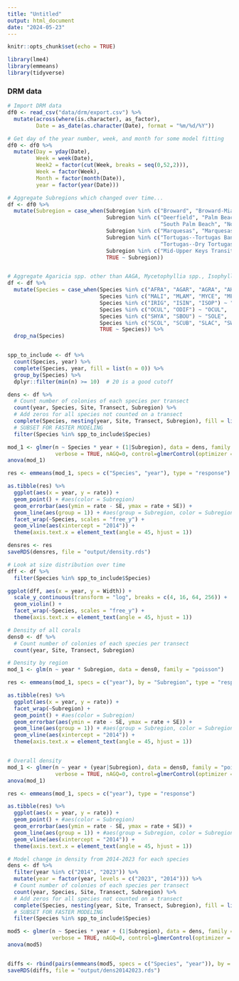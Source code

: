 ```yaml
---
title: "Untitled"
output: html_document
date: "2024-05-23"
---
```


```r
knitr::opts_chunk$set(echo = TRUE)

library(lme4)
library(emmeans)
library(tidyverse)
```

### DRM data
```r
# Import DRM data
df0 <- read_csv("data/drm/export.csv") %>%
  mutate(across(where(is.character), as_factor),
         Date = as_date(as.character(Date), format = "%m/%d/%Y"))

# Get day of the year number, week, and month for some model fitting
df0 <- df0 %>%
  mutate(Day = yday(Date),
         Week = week(Date),
         Week2 = factor(cut(Week, breaks = seq(0,52,2))),
         Week = factor(Week),
         Month = factor(month(Date)),
         year = factor(year(Date)))

```

```r
# Aggregate Subregions which changed over time...
df <- df0 %>%
  mutate(Subregion = case_when(Subregion %in% c("Broward", "Broward-Miami") ~ "Broward-Miami",
                               Subregion %in% c("Deerfield", "Palm Beach",
                                                "South Palm Beach", "North Palm Beach") ~ "Palm Beach",
                               Subregion %in% c("Marquesas", "Marquesas-Tortugas Trans") ~ "Marquesas",
                               Subregion %in% c("Tortugas--Tortugas Bank", 
                                                "Tortugas--Dry Tortugas NP") ~ "Tortugas",
                               Subregion %in% c("Mid-Upper Keys Transition") ~ "Middle Keys",
                               TRUE ~ Subregion))


# Aggregate Agaricia spp. other than AAGA, Mycetophyllia spp., Isophyllia spp., Oculina spp., Solenastrea spp., Scolymia spp.
df <- df %>%
  mutate(Species = case_when(Species %in% c("AFRA", "AGAR", "AGRA", "AHUM", "ALAM") ~ "AGAR",
                             Species %in% c("MALI", "MLAM", "MYCE", "MFER") ~ "MYCE",  #, "MFER"
                             Species %in% c("IRIG", "ISIN", "ISOP") ~ "ISOP",
                             Species %in% c("OCUL", "ODIF") ~ "OCUL",
                             Species %in% c("SHYA", "SBOU") ~ "SOLE",
                             Species %in% c("SCOL", "SCUB", "SLAC", "SWEL") ~ "SCOL",
                             TRUE ~ Species)) %>%
  drop_na(Species)


spp_to_include <- df %>%
  count(Species, year) %>%
  complete(Species, year, fill = list(n = 0)) %>%
  group_by(Species) %>%
  dplyr::filter(min(n) >= 10)  # 20 is a good cutoff

dens <- df %>%
  # Count number of colonies of each species per transect
  count(year, Species, Site, Transect, Subregion) %>%
  # Add zeros for all species not counted on a transect
  complete(Species, nesting(year, Site, Transect, Subregion), fill = list(n = 0)) %>%
  # SUBSET FOR FASTER MODELING
  filter(Species %in% spp_to_include$Species)

mod_1 <- glmer(n ~ Species * year + (1|Subregion), data = dens, family = "poisson",
               verbose = TRUE, nAGQ=0, control=glmerControl(optimizer = "nloptwrap")) 
anova(mod_1)

res <- emmeans(mod_1, specs = c("Species", "year"), type = "response")

as.tibble(res) %>%
  ggplot(aes(x = year, y = rate)) +
  geom_point() + #aes(color = Subregion)
  geom_errorbar(aes(ymin = rate - SE, ymax = rate + SE)) +
  geom_line(aes(group = 1)) + #aes(group = Subregion, color = Subregion
  facet_wrap(~Species, scales = "free_y") +
  geom_vline(aes(xintercept = "2014")) +
  theme(axis.text.x = element_text(angle = 45, hjust = 1))

densres <- res
saveRDS(densres, file = "output/density.rds")
```



```r
# Look at size distribution over time
dff <- df %>%
  filter(Species %in% spp_to_include$Species)

ggplot(dff, aes(x = year, y = Width)) +
  scale_y_continuous(transform = "log", breaks = c(4, 16, 64, 256)) +
  geom_violin() +
  facet_wrap(~Species, scales = "free_y") +
  theme(axis.text.x = element_text(angle = 45, hjust = 1))


```


```r
# Density of all corals
dens0 <- df %>%
  # Count number of colonies of each species per transect
  count(year, Site, Transect, Subregion)

# Density by region
mod_1 <- glm(n ~ year * Subregion, data = dens0, family = "poisson")

res <- emmeans(mod_1, specs = c("year"), by = "Subregion", type = "response")

as.tibble(res) %>%
  ggplot(aes(x = year, y = rate)) +
  facet_wrap(~Subregion) +
  geom_point() + #aes(color = Subregion)
  geom_errorbar(aes(ymin = rate - SE, ymax = rate + SE)) +
  geom_line(aes(group = 1)) + #aes(group = Subregion, color = Subregion
  geom_vline(aes(xintercept = "2014")) +
  theme(axis.text.x = element_text(angle = 45, hjust = 1))


# Overall density
mod_1 <- glmer(n ~ year + (year|Subregion), data = dens0, family = "poisson",
               verbose = TRUE, nAGQ=0, control=glmerControl(optimizer = "nloptwrap")) 
anova(mod_1)

res <- emmeans(mod_1, specs = c("year"), type = "response")

as.tibble(res) %>%
  ggplot(aes(x = year, y = rate)) +
  geom_point() + #aes(color = Subregion)
  geom_errorbar(aes(ymin = rate - SE, ymax = rate + SE)) +
  geom_line(aes(group = 1)) + #aes(group = Subregion, color = Subregion
  geom_vline(aes(xintercept = "2014")) +
  theme(axis.text.x = element_text(angle = 45, hjust = 1))
```


```r
# Model change in density from 2014-2023 for each species
dens <- df %>%
  filter(year %in% c("2014", "2023")) %>%
  mutate(year = factor(year, levels = c("2023", "2014"))) %>%
  # Count number of colonies of each species per transect
  count(year, Species, Site, Transect, Subregion) %>%
  # Add zeros for all species not counted on a transect
  complete(Species, nesting(year, Site, Transect, Subregion), fill = list(n = 0)) %>%
  # SUBSET FOR FASTER MODELING
  filter(Species %in% spp_to_include$Species)

mod5 <- glmer(n ~ Species * year + (1|Subregion), data = dens, family = "poisson",
              verbose = TRUE, nAGQ=0, control=glmerControl(optimizer = "nloptwrap")) 
anova(mod5)


diffs <- rbind(pairs(emmeans(mod5, specs = c("Species", "year")), by = "Species", level = 0.95))
saveRDS(diffs, file = "output/dens20142023.rds")
```


